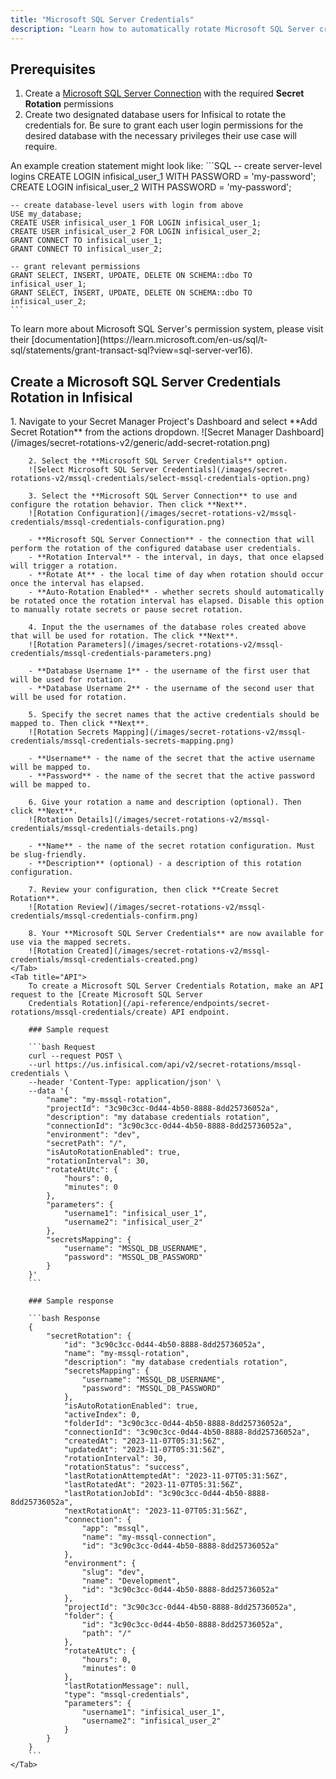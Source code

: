 ```yaml
---
title: "Microsoft SQL Server Credentials"
description: "Learn how to automatically rotate Microsoft SQL Server credentials."
---
```


## Prerequisites

1. Create a [Microsoft SQL Server Connection](/integrations/app-connections/mssql) with the required **Secret Rotation** permissions
2. Create two designated database users for Infisical to rotate the credentials for. Be sure to grant each user login permissions for the desired database with the necessary privileges their use case will require.

An example creation statement might look like:
    ```SQL
    -- create server-level logins
    CREATE LOGIN infisical_user_1 WITH PASSWORD = 'my-password';
    CREATE LOGIN infisical_user_2 WITH PASSWORD = 'my-password';

    -- create database-level users with login from above
    USE my_database;
    CREATE USER infisical_user_1 FOR LOGIN infisical_user_1;
    CREATE USER infisical_user_2 FOR LOGIN infisical_user_2;
    GRANT CONNECT TO infisical_user_1;
    GRANT CONNECT TO infisical_user_2;

    -- grant relevant permissions
    GRANT SELECT, INSERT, UPDATE, DELETE ON SCHEMA::dbo TO infisical_user_1;
    GRANT SELECT, INSERT, UPDATE, DELETE ON SCHEMA::dbo TO infisical_user_2;
    ```

<Tip>
    To learn more about Microsoft SQL Server's permission system, please visit their [documentation](https://learn.microsoft.com/en-us/sql/t-sql/statements/grant-transact-sql?view=sql-server-ver16).
</Tip>


## Create a Microsoft SQL Server Credentials Rotation in Infisical

<Tabs>
    <Tab title="Infisical UI">
        1. Navigate to your Secret Manager Project's Dashboard and select **Add Secret Rotation** from the actions dropdown.
        ![Secret Manager Dashboard](/images/secret-rotations-v2/generic/add-secret-rotation.png)

        2. Select the **Microsoft SQL Server Credentials** option.
        ![Select Microsoft SQL Server Credentials](/images/secret-rotations-v2/mssql-credentials/select-mssql-credentials-option.png)

        3. Select the **Microsoft SQL Server Connection** to use and configure the rotation behavior. Then click **Next**.
        ![Rotation Configuration](/images/secret-rotations-v2/mssql-credentials/mssql-credentials-configuration.png)

        - **Microsoft SQL Server Connection** - the connection that will perform the rotation of the configured database user credentials.
        - **Rotation Interval** - the interval, in days, that once elapsed will trigger a rotation.
        - **Rotate At** - the local time of day when rotation should occur once the interval has elapsed.
        - **Auto-Rotation Enabled** - whether secrets should automatically be rotated once the rotation interval has elapsed. Disable this option to manually rotate secrets or pause secret rotation.

        4. Input the the usernames of the database roles created above that will be used for rotation. The click **Next**.
        ![Rotation Parameters](/images/secret-rotations-v2/mssql-credentials/mssql-credentials-parameters.png)

        - **Database Username 1** - the username of the first user that will be used for rotation.
        - **Database Username 2** - the username of the second user that will be used for rotation.

        5. Specify the secret names that the active credentials should be mapped to. Then click **Next**.
        ![Rotation Secrets Mapping](/images/secret-rotations-v2/mssql-credentials/mssql-credentials-secrets-mapping.png)

        - **Username** - the name of the secret that the active username will be mapped to.
        - **Password** - the name of the secret that the active password will be mapped to.

        6. Give your rotation a name and description (optional). Then click **Next**.
        ![Rotation Details](/images/secret-rotations-v2/mssql-credentials/mssql-credentials-details.png)

        - **Name** - the name of the secret rotation configuration. Must be slug-friendly.
        - **Description** (optional) - a description of this rotation configuration.

        7. Review your configuration, then click **Create Secret Rotation**.
        ![Rotation Review](/images/secret-rotations-v2/mssql-credentials/mssql-credentials-confirm.png)

        8. Your **Microsoft SQL Server Credentials** are now available for use via the mapped secrets.
        ![Rotation Created](/images/secret-rotations-v2/mssql-credentials/mssql-credentials-created.png)
    </Tab>
    <Tab title="API">
        To create a Microsoft SQL Server Credentials Rotation, make an API request to the [Create Microsoft SQL Server
        Credentials Rotation](/api-reference/endpoints/secret-rotations/mssql-credentials/create) API endpoint.

        ### Sample request

        ```bash Request
        curl --request POST \
        --url https://us.infisical.com/api/v2/secret-rotations/mssql-credentials \
        --header 'Content-Type: application/json' \
        --data '{
            "name": "my-mssql-rotation",
            "projectId": "3c90c3cc-0d44-4b50-8888-8dd25736052a",
            "description": "my database credentials rotation",
            "connectionId": "3c90c3cc-0d44-4b50-8888-8dd25736052a",
            "environment": "dev",
            "secretPath": "/",
            "isAutoRotationEnabled": true,
            "rotationInterval": 30,
            "rotateAtUtc": {
                "hours": 0,
                "minutes": 0
            },
            "parameters": {
                "username1": "infisical_user_1",
                "username2": "infisical_user_2"
            },
            "secretsMapping": {
                "username": "MSSQL_DB_USERNAME",
                "password": "MSSQL_DB_PASSWORD"
            }
        }'
        ```

        ### Sample response

        ```bash Response
        {
            "secretRotation": {
                "id": "3c90c3cc-0d44-4b50-8888-8dd25736052a",
                "name": "my-mssql-rotation",
                "description": "my database credentials rotation",
                "secretsMapping": {
                    "username": "MSSQL_DB_USERNAME",
                    "password": "MSSQL_DB_PASSWORD"
                },
                "isAutoRotationEnabled": true,
                "activeIndex": 0,
                "folderId": "3c90c3cc-0d44-4b50-8888-8dd25736052a",
                "connectionId": "3c90c3cc-0d44-4b50-8888-8dd25736052a",
                "createdAt": "2023-11-07T05:31:56Z",
                "updatedAt": "2023-11-07T05:31:56Z",
                "rotationInterval": 30,
                "rotationStatus": "success",
                "lastRotationAttemptedAt": "2023-11-07T05:31:56Z",
                "lastRotatedAt": "2023-11-07T05:31:56Z",
                "lastRotationJobId": "3c90c3cc-0d44-4b50-8888-8dd25736052a",
                "nextRotationAt": "2023-11-07T05:31:56Z",
                "connection": {
                    "app": "mssql",
                    "name": "my-mssql-connection",
                    "id": "3c90c3cc-0d44-4b50-8888-8dd25736052a"
                },
                "environment": {
                    "slug": "dev",
                    "name": "Development",
                    "id": "3c90c3cc-0d44-4b50-8888-8dd25736052a"
                },
                "projectId": "3c90c3cc-0d44-4b50-8888-8dd25736052a",
                "folder": {
                    "id": "3c90c3cc-0d44-4b50-8888-8dd25736052a",
                    "path": "/"
                },
                "rotateAtUtc": {
                    "hours": 0,
                    "minutes": 0
                },
                "lastRotationMessage": null,
                "type": "mssql-credentials",
                "parameters": {
                    "username1": "infisical_user_1",
                    "username2": "infisical_user_2"
                }
            }
        }
        ```
    </Tab>
</Tabs>
